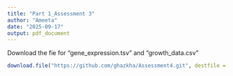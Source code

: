 ```yaml
---
title: "Part 1_Assessment 3"
author: "Ameeta"
date: "2025-09-17"
output: pdf_document
---
```


Download the fie for "gene_expression.tsv” and “growth_data.csv”
```r
download.file("https://github.com/ghazkha/Assessment4.git", destfile = "geneexpressionandgrowthdata")
```

